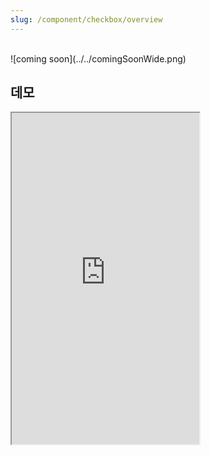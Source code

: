 ```yaml
---
slug: /component/checkbox/overview
---
```


<br />
![coming soon](../../comingSoonWide.png)

## 데모

<Iframe
  src="https://sprout-storybook.vercel.app/iframe.html?args=&id=components-checkbox--basic&viewMode=story"
  height="530px"
/>
